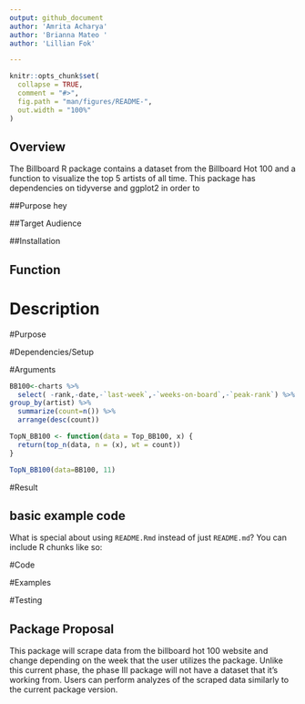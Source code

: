 ```yaml
---
output: github_document
author: 'Amrita Acharya'
author: 'Brianna Mateo '
author: 'Lillian Fok'

---
```


<!-- README.md is generated from README.Rmd. Please edit that file -->

```r
knitr::opts_chunk$set(
  collapse = TRUE,
  comment = "#>",
  fig.path = "man/figures/README-",
  out.width = "100%"
)
```

## Overview 
The Billboard  R package contains a dataset from the Billboard Hot 100 and a function to visualize the top 5 artists of all time. This package has dependencies on tidyverse and ggplot2 in order to 

##Purpose 
hey

##Target Audience 

##Installation 

## Function 

# Description 

#Purpose

#Dependencies/Setup 

#Arguments 

```r

BB100<-charts %>% 
  select( -rank,-date,-`last-week`,-`weeks-on-board`,-`peak-rank`) %>% 
group_by(artist) %>% 
  summarize(count=n()) %>% 
  arrange(desc(count))

TopN_BB100 <- function(data = Top_BB100, x) {
  return(top_n(data, n = (x), wt = count))
}

TopN_BB100(data=BB100, 11)
```

#Result 


## basic example code

What is special about using `README.Rmd` instead of just `README.md`? You can include R chunks like so:

#Code 

#Examples 

#Testing 

## Package Proposal 
This package will scrape data from the billboard hot 100 website and change depending on the week that the user utilizes the package. Unlike this current phase, the phase III package will not have a dataset that it's working from. Users can perform analyzes of the scraped data similarly to the current package version. 

##
